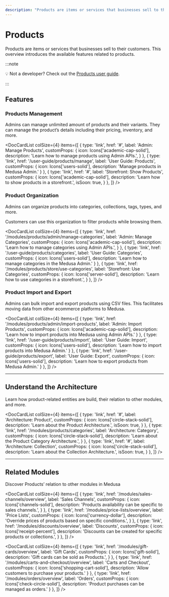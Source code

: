 ```yaml
---
description: "Products are items or services that businesses sell to their customers. Learn about the available features and guides."
---
```



# Products

Products are items or services that businesses sell to their customers. This overview introduces the available features related to products.

:::note

💡 Not a developer? Check out the [Products user guide](../../user-guide/products/manage.mdx).

:::

## Features

### Products Management

Admins can manage unlimited amount of products and their variants. They can manage the product’s details including their pricing, inventory, and more.

<DocCardList colSize={4} items={[
  {
    type: 'link',
    href: '#',
    label: 'Admin: Manage Products',
    customProps: {
      icon: Icons['academic-cap-solid'],
      description: 'Learn how to manage products using Admin APIs.',
    }
  },
  {
    type: 'link',
    href: '/user-guide/products/manage',
    label: 'User Guide: Products',
    customProps: {
      icon: Icons['users-solid'],
      description: 'Manage products in Medusa Admin.'
    }
  },
  {
    type: 'link',
    href: '#',
    label: 'Storefront: Show Products',
    customProps: {
      icon: Icons['academic-cap-solid'],
      description: 'Learn how to show products in a storefront.',
      isSoon: true,
    }
  },
]} />

### Product Organization

Admins can organize products into categories, collections, tags, types, and more.

Customers can use this organization to filter products while browsing them.

<DocCardList colSize={4} items={[
  {
    type: 'link',
    href: '/modules/products/admin/manage-categories',
    label: 'Admin: Manage Categories',
    customProps: {
      icon: Icons['academic-cap-solid'],
      description: 'Learn how to manage categories using Admin APIs.',
    }
  },
  {
    type: 'link',
    href: '/user-guide/products/categories',
    label: 'User Guide: Categories',
    customProps: {
      icon: Icons['users-solid'],
      description: 'Learn how to manage categories in the Medusa Admin.'
    }
  },
  {
    type: 'link',
    href: '/modules/products/store/use-categories',
    label: 'Storefront: Use Categories',
    customProps: {
      icon: Icons['server-solid'],
      description: 'Learn how to use categories in a storefront.',
    }
  },
]} />

### Product Import and Export

Admins can bulk import and export products using CSV files. This facilitates moving data from other ecommerce platforms to Medusa.

<DocCardList colSize={4} items={[
  {
    type: 'link',
    href: '/modules/products/admin/import-products',
    label: 'Admin: Import Products',
    customProps: {
      icon: Icons['academic-cap-solid'],
      description: 'Learn how to import products into Medusa using Admin APIs.'
    }
  },
  {
    type: 'link',
    href: '/user-guide/products/import',
    label: 'User Guide: Import',
    customProps: {
      icon: Icons['users-solid'],
      description: 'Learn how to import products into Medusa Admin.'
    }
  },
  {
    type: 'link',
    href: '/user-guide/products/export',
    label: 'User Guide: Export',
    customProps: {
      icon: Icons['users-solid'],
      description: 'Learn how to export products from Medusa Admin.'
    }
  },
]} />

---

## Understand the Architecture

Learn how product-related entities are build, their relation to other modules, and more.

<DocCardList colSize={4} items={[
  {
    type: 'link',
    href: '#',
    label: 'Architecture: Product',
    customProps: {
      icon: Icons['circle-stack-solid'],
      description: 'Learn about the Product Architecture.',
      isSoon: true,
    }
  },
  {
    type: 'link',
    href: '/modules/products/categories',
    label: 'Architecture: Category',
    customProps: {
      icon: Icons['circle-stack-solid'],
      description: 'Learn about the Product Category Architecture.',
    }
  },
  {
    type: 'link',
    href: '#',
    label: 'Architecture: Collection',
    customProps: {
      icon: Icons['circle-stack-solid'],
      description: 'Learn about the Collection Architecture.',
      isSoon: true,
    }
  },
]} />

---

## Related Modules

Discover Products’ relation to other modules in Medusa

<DocCardList colSize={4} items={[
  {
    type: 'link',
    href: '/modules/sales-channels/overview',
    label: 'Sales Channels',
    customProps: {
      icon: Icons['channels-solid'],
      description: 'Products availability can be specific to sales channels.',
    }
  },
  {
    type: 'link',
    href: '/modules/price-lists/overview',
    label: 'Price Lists',
    customProps: {
      icon: Icons['currency-dollar'],
      description: 'Override prices of products based on specific conditions.',
    }
  },
  {
    type: 'link',
    href: '/modules/discounts/overview',
    label: 'Discounts',
    customProps: {
      icon: Icons['receipt-percent'],
      description: 'Discounts can be created for specific products or collections.',
    }
  },
]} />

<DocCardList colSize={4} items={[
  {
    type: 'link',
    href: '/modules/gift-cards/overview',
    label: 'Gift Cards',
    customProps: {
      icon: Icons['gift-solid'],
      description: 'Gift cards can be sold as Products.',
    }
  },
  {
    type: 'link',
    href: '/modules/carts-and-checkout/overview',
    label: 'Carts and Checkout',
    customProps: {
      icon: Icons['shopping-cart-solid'],
      description: 'Allow customers to purchase your products.'
    }
  },
  {
    type: 'link',
    href: '/modules/orders/overview',
    label: 'Orders',
    customProps: {
      icon: Icons['check-circle-solid'],
      description: 'Product purchases can be managed as orders.'
    }
  },
]} />